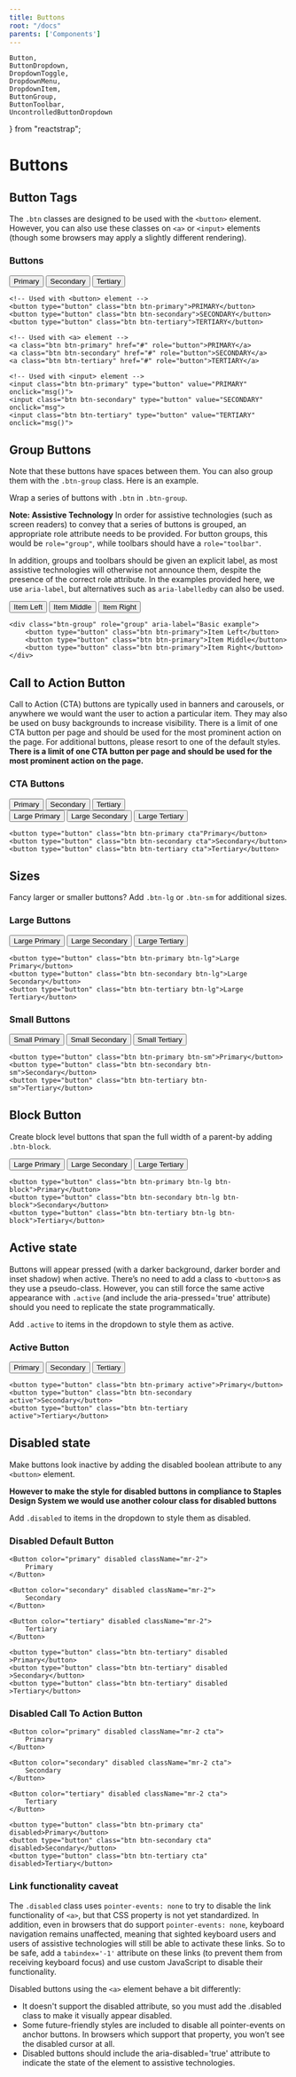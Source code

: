 ```yaml
---
title: Buttons
root: "/docs"
parents: ['Components']
---
```



	Button,
	ButtonDropdown,
	DropdownToggle,
	DropdownMenu,
	DropdownItem,
	ButtonGroup,
	ButtonToolbar,
	UncontrolledButtonDropdown
} from "reactstrap";

# Buttons

## Button Tags

The `.btn` classes are designed to be used with the `<button>` element. However, you can also use these classes on `<a>` or `<input>` elements (though some browsers may apply a slightly different rendering).

### Buttons

<Playground>
	<Button color="primary" className="mr-2">
		Primary
	</Button>
	<Button color="secondary" className="mr-2">
		Secondary
	</Button>
	<Button color="tertiary" className="mr-2">
		Tertiary
	</Button>
</Playground>

    <!-- Used with <button> element -->
    <button type="button" class="btn btn-primary">PRIMARY</button>
    <button type="button" class="btn btn-secondary">SECONDARY</button>
    <button type="button" class="btn btn-tertiary">TERTIARY</button>

    <!-- Used with <a> element -->
    <a class="btn btn-primary" href="#" role="button">PRIMARY</a>
    <a class="btn btn-secondary" href="#" role="button">SECONDARY</a>
    <a class="btn btn-tertiary" href="#" role="button">TERTIARY</a>

    <!-- Used with <input> element -->
    <input class="btn btn-primary" type="button" value="PRIMARY" onclick="msg()">
    <input class="btn btn-secondary" type="button" value="SECONDARY" onclick="msg">
    <input class="btn btn-tertiary" type="button" value="TERTIARY" onclick="msg()">

## Group Buttons

Note that these buttons have spaces between them. You can also group them with the `.btn-group` class. Here is an example.

Wrap a series of buttons with `.btn` in `.btn-group`.

**Note: Assistive Technology**
In order for assistive technologies (such as screen readers) to convey that a series of buttons is grouped, an appropriate role attribute needs to be provided. For button groups, this would be `role="group"`, while toolbars should have a `role="toolbar"`.

In addition, groups and toolbars should be given an explicit label, as most assistive technologies will otherwise not announce them, despite the presence of the correct role attribute. In the examples provided here, we use `aria-label`, but alternatives such as `aria-labelledby` can also be used.

<Playground>
	<ButtonGroup>
		<Button>Item Left</Button>
		<Button>Item Middle</Button>
		<Button>Item Right</Button>
	</ButtonGroup>
</Playground>

    <div class="btn-group" role="group" aria-label="Basic example">
        <button type="button" class="btn btn-primary">Item Left</button>
        <button type="button" class="btn btn-primary">Item Middle</button>
        <button type="button" class="btn btn-primary">Item Right</button>
    </div>

## Call to Action Button

Call to Action (CTA) buttons are typically used in banners and carousels, or anywhere we would want the user to action a particular item. They may also be used on busy backgrounds to increase visibility. There is a limit of one CTA button per page and should be used for the most prominent action on the page. For additional buttons, please resort to one of the default styles.
**There is a limit of one CTA button per page and should be used for the most prominent action on the page.**

### CTA Buttons

<Playground>
	<Button color="primary" className="mr-2 cta">
		Primary
	</Button>
	<Button color="secondary" className="mr-2 cta">
		Secondary
	</Button>
	<Button color="tertiary" className="mr-2 cta">
		Tertiary
	</Button>
	<br />
	<Button color="primary" className="mr-2 mt-3 cta" size="lg">
		Large Primary
	</Button>
	<Button color="secondary" className="mr-2 mt-3 cta" size="lg">
		Large Secondary
	</Button>
	<Button color="tertiary" className="mr-2 mt-3 cta" size="lg">
		Large Tertiary
	</Button>
</Playground>

    <button type="button" class="btn btn-primary cta"Primary</button>
    <button type="button" class="btn btn-secondary cta">Secondary</button>
    <button type="button" class="btn btn-tertiary cta">Tertiary</button>

## Sizes

Fancy larger or smaller buttons? Add `.btn-lg` or `.btn-sm` for additional sizes.

### Large Buttons

<Playground>
	<Button color="primary" className="mr-2" size="lg">
		Large Primary
	</Button>
	<Button color="secondary" className="mr-2" size="lg">
		Large Secondary
	</Button>
	<Button color="tertiary" className="mr-2" size="lg">
		Large Tertiary
	</Button>
</Playground>

    <button type="button" class="btn btn-primary btn-lg">Large Primary</button>
    <button type="button" class="btn btn-secondary btn-lg">Large Secondary</button>
    <button type="button" class="btn btn-tertiary btn-lg">Large Tertiary</button>

### Small Buttons

<Playground>
	<Button color="primary" className="mr-2" size="sm">
		Small Primary
	</Button>
	<Button color="secondary" className="mr-2" size="sm">
		Small Secondary
	</Button>
	<Button color="tertiary" className="mr-2" size="sm">
		Small Tertiary
	</Button>
</Playground>

    <button type="button" class="btn btn-primary btn-sm">Primary</button>
    <button type="button" class="btn btn-secondary btn-sm">Secondary</button>
    <button type="button" class="btn btn-tertiary btn-sm">Tertiary</button>

## Block Button

Create block level buttons that span the full width of a parent-by adding `.btn-block`.

<Playground>
	<Button color="primary" size="lg" block>
		Large Primary
	</Button>
	<Button color="secondary" size="lg" block>
		Large Secondary
	</Button>
	<Button color="tertiary" size="lg" block>
		Large Tertiary
	</Button>
</Playground>

    <button type="button" class="btn btn-primary btn-lg btn-block">Primary</button>
    <button type="button" class="btn btn-secondary btn-lg btn-block">Secondary</button>
    <button type="button" class="btn btn-tertiary btn-lg btn-block">Tertiary</button>

## Active state

Buttons will appear pressed (with a darker background, darker border and inset shadow) when active. There’s no need to add a class to `<button>`s as they use a pseudo-class. However, you can still force the same active appearance with `.active` (and include the aria-pressed='true' attribute) should you need to replicate the state programmatically.

Add `.active` to items in the dropdown to style them as active.

### Active Button

<Playground>
	<Button color="primary" active className="mr-2">
		Primary
	</Button>
	<Button color="secondary" active className="mr-2">
		Secondary
	</Button>
	<Button color="tertiary" active className="mr-2">
		Tertiary
	</Button>
</Playground>

    <button type="button" class="btn btn-primary active">Primary</button>
    <button type="button" class="btn btn-secondary active">Secondary</button>
    <button type="button" class="btn btn-tertiary active">Tertiary</button>

## Disabled state

Make buttons look inactive by adding the disabled boolean attribute to any `<button>` element.

**However to make the style for disabled buttons in compliance to Staples Design System we would use another colour class for disabled buttons**

Add `.disabled` to items in the dropdown to style them as disabled.

### Disabled Default Button

<Playground>

    <Button color="primary" disabled className="mr-2">
    	Primary
    </Button>

    <Button color="secondary" disabled className="mr-2">
    	Secondary
    </Button>

    <Button color="tertiary" disabled className="mr-2">
    	Tertiary
    </Button>

</Playground>

    <button type="button" class="btn btn-tertiary" disabled >Primary</button>
    <button type="button" class="btn btn-tertiary" disabled >Secondary</button>
    <button type="button" class="btn btn-tertiary" disabled >Tertiary</button>

### Disabled Call To Action Button

<Playground>

    <Button color="primary" disabled className="mr-2 cta">
    	Primary
    </Button>

    <Button color="secondary" disabled className="mr-2 cta">
    	Secondary
    </Button>

    <Button color="tertiary" disabled className="mr-2 cta">
    	Tertiary
    </Button>

</Playground>

    <button type="button" class="btn btn-primary cta" disabled>Primary</button>
    <button type="button" class="btn btn-secondary cta" disabled>Secondary</button>
    <button type="button" class="btn btn-tertiary cta" disabled>Tertiary</button>

### Link functionality caveat

The `.disabled` class uses `pointer-events: none` to try to disable the link functionality of `<a>`, but that CSS property is not yet standardized. In addition, even in browsers that do support `pointer-events: none`, keyboard navigation remains unaffected, meaning that sighted keyboard users and users of assistive technologies will still be able to activate these links. So to be safe, add a `tabindex='-1'` attribute on these links (to prevent them from receiving keyboard focus) and use custom JavaScript to disable their functionality.

Disabled buttons using the `<a>` element behave a bit differently:

<ul>
	<li>
		It doesn't support the disabled attribute, so you must add the .disabled
		class to make it visually appear disabled.
	</li>
	<li>
		Some future-friendly styles are included to disable all pointer-events
		on anchor buttons. In browsers which support that property, you won’t
		see the disabled cursor at all.
	</li>
	<li>
		Disabled buttons should include the aria-disabled='true' attribute to
		indicate the state of the element to assistive technologies.
	</li>
</ul>

<!-- ## Button Dropdowns

Any single `.btn` can be turned into a dropdown toggle with some markup changes. Here’s how you can put them to work with `<button>` elements:

### Dropdown Button with Links and Dropdown Header

<Playground>
    <UncontrolledButtonDropdown>
        <DropdownToggle caret>
            Dropdown
        </DropdownToggle>
        <DropdownMenu>
            <DropdownItem header>Header</DropdownItem>
            <DropdownItem disabled>Action</DropdownItem>
            <DropdownItem>Another Action</DropdownItem>
            <DropdownItem divider />
            <DropdownItem>Another Action</DropdownItem>
        </DropdownMenu>
    </UncontrolledButtonDropdown>
</Playground>


    <div class="dropdown">
        <button class="btn btn-primary dropdown-toggle" type="button" id="dropdownMenuButton" data-toggle="dropdown" aria-haspopup="true" aria-expanded="false">
            Dropdown button
        </button>
        <div class="dropdown-menu" aria-labelledby="dropdownMenuButton">
            <h6 class="dropdown-header">Dropdown header</h6>
            <a class="dropdown-item" href="#">Action</a>
            <a class="dropdown-item" href="#">Another action</a>
            <a class="dropdown-item" href="#">Something else here</a>
        </div>
    </div>


## Drop variations

Trigger dropdown menus to the left of elements by adding `.dropleft .dropright .dropup` to the parent element.

<Playground>
    <UncontrolledButtonDropdown direction="up">
            <DropdownToggle caret>
                Dropup
            </DropdownToggle>
            <DropdownMenu>
                <DropdownItem>Another Action</DropdownItem>
                <DropdownItem>Another Action</DropdownItem>
            </DropdownMenu>
    </UncontrolledButtonDropdown>

    <UncontrolledButtonDropdown direction="left">
            <DropdownToggle caret>
                Dropleft
            </DropdownToggle>
            <DropdownMenu>
                <DropdownItem>Another Action</DropdownItem>
                <DropdownItem>Another Action</DropdownItem>
            </DropdownMenu>
    </UncontrolledButtonDropdown>

    <UncontrolledButtonDropdown direction="right">
            <DropdownToggle caret>
                Dropleft
            </DropdownToggle>
            <DropdownMenu>
                <DropdownItem>Another Action</DropdownItem>
                <DropdownItem>Another Action</DropdownItem>
            </DropdownMenu>
    </UncontrolledButtonDropdown>

</Playground>

    <div class="btn-group dropup">
        <button type="button" class="btn btn-secondary dropdown-toggle" data-toggle="dropdown" aria-haspopup="true" aria-expanded="false">
            Dropleft
        </button>
        <div class="dropdown-menu" aria-labelledby="dropdownMenuButton">
            <a class="dropdown-item" href="#">Action</a>
            <a class="dropdown-item" href="#">Another action</a>
            <a class="dropdown-item" href="#">Something else here</a>
        </div>
    </div>

    <div class="btn-group dropleft">
        <button type="button" class="btn btn-secondary dropdown-toggle" data-toggle="dropdown" aria-haspopup="true" aria-expanded="false">
            Dropleft
        </button>
        <div class="dropdown-menu" aria-labelledby="dropdownMenuButton">
            <a class="dropdown-item" href="#">Action</a>
            <a class="dropdown-item" href="#">Another action</a>
            <a class="dropdown-item" href="#">Something else here</a>
        </div>
    </div>

    <div class="btn-group dropright">
        <button type="button" class="btn btn-secondary dropdown-toggle" data-toggle="dropdown" aria-haspopup="true" aria-expanded="false">
            Dropleft
        </button>
        <div class="dropdown-menu" aria-labelledby="dropdownMenuButton">
            <a class="dropdown-item" href="#">Action</a>
            <a class="dropdown-item" href="#">Another action</a>
            <a class="dropdown-item" href="#">Something else here</a>
        </div>
    </div>


## Split Button

Similarly, create split button dropdowns with virtually the same markup as single button dropdowns, but with the addition of `.dropdown-toggle-split` for proper spacing around the dropdown caret.

We use this extra class to reduce the horizontal padding on either side of the caret by 25% and remove the `margin-left` that’s added for regular button dropdowns. Those extra changes keep the caret centered in the split button and provide a more appropriately sized hit area next to the main button.

### Split Button and Dropdown Divider

    <div class="btn-group">
        <button type="button" class="btn btn-danger">Action</button>
        <button type="button" class="btn btn-danger dropdown-toggle dropdown-toggle-split" data-toggle="dropdown" aria-haspopup="true" aria-expanded="false">
        <span class="sr-only">Toggle Dropdown</span>
      </button>
        <div class="dropdown-menu">
            <a class="dropdown-item" href="#">Action</a>
            <a class="dropdown-item" href="#">Another action</a>
            <a class="dropdown-item" href="#">Something else here</a>
            <div class="dropdown-divider"></div>
            <a class="dropdown-item" href="#">Separated link</a>
        </div>
    </div>

## Split Dropleft

Trigger dropdown menus to the left of elements by adding `.dropleft` to the parent element.

### Split Dropleft Button

    <div class="btn-group">
        <div class="btn-group dropleft" role="group">
            <button type="button" class="btn btn-secondary dropdown-toggle dropdown-toggle-split" data-toggle="dropdown" aria-haspopup="true" aria-expanded="false">
          <span class="sr-only">Toggle Dropleft</span>
        </button>
            <div class="dropdown-menu" aria-labelledby="dropdownMenuButton">
                <a class="dropdown-item" href="#">Action</a>
                <a class="dropdown-item" href="#">Another action</a>
                <a class="dropdown-item" href="#">Something else here</a>
            </div>
        </div>
        <button type="button" class="btn btn-secondary">
        Split dropleft
      </button>
    </div>

## Split Dropright

Trigger dropdown menus to the right of elements by adding `.dropright` to the parent element.

### Split Dropright Button

    <div class="btn-group dropright">
        <button type="button" class="btn btn-secondary">
        Split dropright
      </button>
        <button type="button" class="btn btn-secondary dropdown-toggle dropdown-toggle-split" data-toggle="dropdown" aria-haspopup="true" aria-expanded="false">
        <span class="sr-only">Toggle Dropright</span>
      </button>
        <div class="dropdown-menu" aria-labelledby="dropdownMenuButton">
            <a class="dropdown-item" href="#">Action</a>
            <a class="dropdown-item" href="#">Another action</a>
            <a class="dropdown-item" href="#">Something else here</a>
        </div>
    </div>

## Split Dropup

Trigger dropdown menus above elements by adding `.dropup` to the parent element.

### Split Dropup Button

    <div class="btn-group dropup">
        <button type="button" class="btn btn-secondary">
        Split dropup
      </button>
        <button type="button" class="btn btn-secondary dropdown-toggle dropdown-toggle-split" data-toggle="dropdown" aria-haspopup="true" aria-expanded="false">
        <span class="sr-only">Toggle Dropdown</span>
      </button>
        <div class="dropdown-menu" aria-labelledby="dropdownMenuButton">
            <a class="dropdown-item" href="#">Action</a>
            <a class="dropdown-item" href="#">Another action</a>
            <a class="dropdown-item" href="#">Something else here</a>
        </div>
    </div> -->
